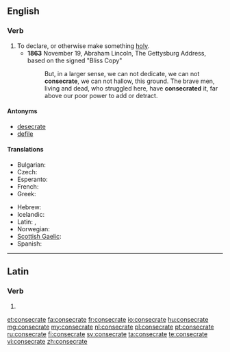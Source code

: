 ==English==

===Verb===
{{en-verb|consecrat|ing}}

# To declare, or otherwise make something [[holy]].
#* '''1863''' November 19, Abraham Lincoln, The Gettysburg Address, based on the signed "Bliss Copy"
#*: But, in a larger sense, we can not dedicate, we can not '''consecrate''', we can not hallow, this ground. The brave men, living and dead, who struggled here, have '''consecrated''' it, far above our poor power to add or detract.

====Antonyms====
* [[desecrate]]
* [[defile]]

====Translations====
{{trans-top|to declare, or otherwise make something holy}}
* Bulgarian: {{t|bg|освещавам}}
* Czech: {{t-|cs|zasvětit}}
* Esperanto: {{t|eo|konsekri}}
* French: {{t+|fr|consacrer}}
* Greek: {{t+|el|αγιάζω|tr=aγiázo}}
{{trans-mid}}
* Hebrew: {{t|he|לקדש|sc=Hebr}}
* Icelandic: {{t|is|helga}}
* Latin: {{t|la|consecro}}, {{t|la|sacro}}
* Norwegian: {{t+|no|konsekrere}}
* [[Scottish Gaelic]]: {{t-|gd|coisrig|xs=Scottish Gaelic}}
* Spanish: {{t-|es|consagrar}}
{{trans-bottom}}

----

==Latin==

===Verb===
{{la-verb-form|cōnsecrāte}}

# {{conjugation of|consecro|cōnsecrō|2|p|pres|act|imp|lang=la}}

[[et:consecrate]]
[[fa:consecrate]]
[[fr:consecrate]]
[[io:consecrate]]
[[hu:consecrate]]
[[mg:consecrate]]
[[my:consecrate]]
[[nl:consecrate]]
[[pl:consecrate]]
[[pt:consecrate]]
[[ru:consecrate]]
[[fi:consecrate]]
[[sv:consecrate]]
[[ta:consecrate]]
[[te:consecrate]]
[[vi:consecrate]]
[[zh:consecrate]]